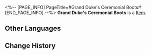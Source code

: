 <%-- [PAGE_INFO]
PageTitle=#Grand Duke's Ceremonial Boots#
[END_PAGE_INFO] --%>
{{Item Infobox
|id          = 51154
|image       = Item Grand Duke's Ceremonial Boots.png
|type        = 
|invCategory = Relics
|rarity      = 4
|effect      = 
|description = A pair of classic and comfortable boots in pristine condition, with a sleek design and flattering style.
|source1     = [[Cavern of Corrosion: Fyxestroll Garden]]
}}
'''Grand Duke's Ceremonial Boots''' is a [[Item]].

==Other Languages==
{{Other Languages
|en   = Grand Duke's Ceremonial Boots
|zhs  = 大公的绅雅礼靴
|zht  = 大公的紳雅禮靴
|ja   = 大公の優雅なブーツ
|ko   = 대공의 우아한 예복 장화
|es   = Botas elegantes del gran duque
|fr   = Bottes cérémoniales du grand duc
|ru   = Изящные сапоги герцога
|th   = Grand Duke's Ceremonial Boots
|vi   = Giày Bốt Thanh Lịch Đại Công Tước
|de   = Elegante Feststiefel des Erzherzogs
|id   = Grand Duke's Ceremonial Boots
|pt   = Botas Cerimoniais do Grão-Duque
}}

==Change History==
{{Change History|2.0}}